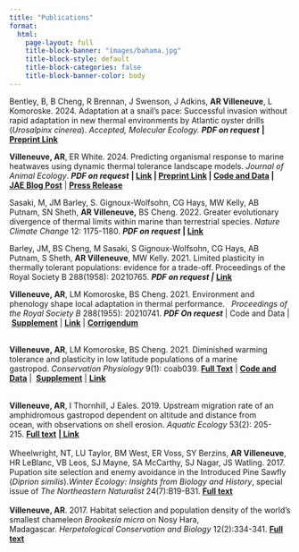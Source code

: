 ```yaml
---
title: "Publications"
format:
  html:
    page-layout: full
    title-block-banner: "images/bahama.jpg"
    title-block-style: default
    title-block-categories: false
    title-block-banner-color: body
---
```


Bentley, B, B Cheng, R Brennan, J Swenson, J Adkins, **AR Villeneuve**, L Komoroske. 2024. Adaptation at a snail’s pace: Successful invasion without rapid adaptation in new thermal environments by Atlantic oyster drills (*Urosalpinx cinerea*). *Accepted, Molecular Ecology. **PDF on request*** **\|** [**Preprint Link**](https://advance.sagepub.com/doi/full/10.22541/au.172320118.84212337/v1)

**Villeneuve, AR**, ER White. 2024. Predicting organismal response to marine heatwaves using dynamic thermal tolerance landscape models. *Journal of Animal Ecology*. ***PDF on request*** **\| [Link](https://doi.org/10.1111/1365-2656.14120) \| [Preprint Link](https://doi.org/10.32942/X29W4W) \| [Code and Data](https://datadryad.org/stash/dataset/doi:10.5061/dryad.8w9ghx3tx) \| [JAE Blog Post](https://animalecologyinfocus.com/2024/06/12/an-organismal-crystal-ball-during-marine-heatwaves-predicting-death-across-heat-doses/)** \| [**Press Release**](https://www.unh.edu/unhtoday/news/release/2024/08/08/unh-research-offers-better-measurement-lethal-impact-marine-heatwaves)

Sasaki, M, JM Barley, S. Gignoux-Wolfsohn, CG Hays, MW Kelly, AB Putnam, SN Sheth, **AR Villeneuve,** BS Cheng. 2022. Greater evolutionary divergence of thermal limits within marine than terrestrial species. *Nature Climate Change* 12: 1175-1180. ***PDF on request*** **\| [Link](https://www.nature.com/articles/s41558-022-01534-y)**

Barley, JM, BS Cheng, M Sasaki, S Gignoux-Wolfsohn, CG Hays, AB Putnam, S Sheth, **AR Villeneuve**, MW Kelly. 2021. Limited plasticity in thermally tolerant populations: evidence for a trade-off. Proceedings of the Royal Society B 288(1958): 20210765. ***PDF on request \|*** [**Link**](https://pubmed.ncbi.nlm.nih.gov/34493077/)

**Villeneuve, AR**, LM Komoroske, BS Cheng. 2021. Environment and phenology shape local adaptation in thermal performance.   *Proceedings of the Royal Society B* 288(1955): 20210741. [***​***]{.underline}***PDF On request*** \| Code and Data \| [[**Supplement**]{.underline}](https://rs.figshare.com/articles/journal_contribution/Supplementary_Materials_from_Environment_and_phenology_shape_local_adaptation_in_thermal_performance/14992747) [\|]{.underline} [[**Link**]{.underline}](https://royalsocietypublishing.org/doi/abs/10.1098/rspb.2021.0741) \| [[**Corrigendum**]{.underline}](#0)

\
**Villeneuve, AR**, LM Komoroske, BS Cheng. 2021. Diminished warming tolerance and plasticity in low latitude populations of a marine gastropod. *Conservation Physiology* 9(1): coab039. [**Full Text**](https://villesci.weebly.com/uploads/1/2/3/6/123660066/villeneuve_2021_conphys.pdf) \| [[**Code and Data**]{.underline}](https://zenodo.org/record/4644201#.YQF3845Kg2w) \|  [**Supplement**](https://villesci.weebly.com/uploads/1/2/3/6/123660066/villeneuve_lt50_ms_supplementary_4_15_coab039.docx) [\|]{.underline} [[**Link**]{.underline}](#0){style="font-size: 11pt;"}

\
**Villeneuve, AR**, I Thornhill, J Eales. 2019*.* Upstream migration rate of an amphidromous gastropod dependent on altitude and distance from ocean, with observations on shell erosion. *Aquatic Ecology* 53(2): 205-215. [**Full text**](https://villesci.weebly.com/uploads/1/2/3/6/123660066/villeneuve2019_article_upstreammigrationandaltitudina.pdf) **\|[ Link](https://link.springer.com/article/10.1007/s10452-019-09683-7)**\
[**​**](https://villesci.weebly.com/uploads/1/2/3/6/123660066/villeneuve2019_article_upstreammigrationandaltitudina.pdf)\
Wheelwright, NT, LU Taylor, BM West, ER Voss, SY Berzins, **AR Villeneuve**, HR LeBlanc, VB Leos, SJ Mayne, SA McCarthy, SJ Nagar, JS Watling. 2017. Pupation site selection and enemy avoidance in the Introduced Pine Sawfly (*Diprion similis*).*Winter Ecology: Insights from Biology and History*, special issue of *The Northeastern Naturalist* 24(7):B19-B31. [[**Full text**]{.underline}](https://villesci.weebly.com/uploads/1/2/3/6/123660066/wheelwrightelalnenat17__2_.pdf) \
 \
**Villeneuve, AR**. 2017. Habitat selection and population density of the world's smallest chameleon *Brookesia micra* on Nosy Hara, Madagascar. *Herpetological Conservation and Biology* 12(2):334-341. [[**Full text**]{.underline}](https://villesci.weebly.com/uploads/1/2/3/6/123660066/villeneuve2017brookesiafinal.pdf)

